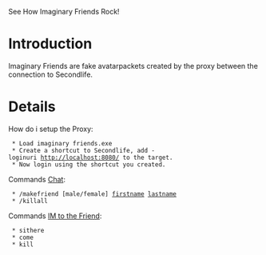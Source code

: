 See How Imaginary Friends Rock!

= Introduction =

Imaginary Friends are fake avatarpackets created by the proxy between the connection to Secondlife.


= Details =

How do i setup the Proxy:
  * Load imaginary friends.exe
  * Create a shortcut to Secondlife, add -loginuri http://localhost:8080/ to the target.
  * Now login using the shortcut you created.

Commands [[Chat]]:
  * /makefriend [male/female] [[firstname]] [[lastname]]
  * /killall

Commands [[IM to the Friend]]:
  * sithere
  * come
  * kill



